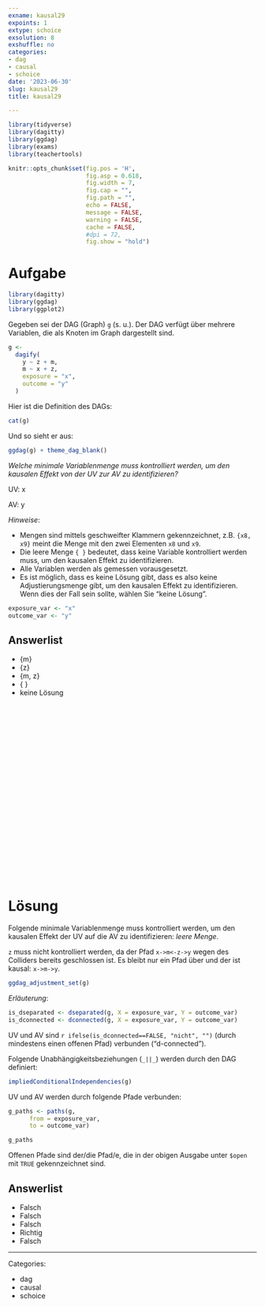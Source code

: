 ```yaml
---
exname: kausal29
expoints: 1
extype: schoice
exsolution: 8
exshuffle: no
categories:
- dag
- causal
- schoice
date: '2023-06-30'
slug: kausal29
title: kausal29

---
```






```r
library(tidyverse)
library(dagitty)
library(ggdag)
library(exams)
library(teachertools)
```


```r
knitr::opts_chunk$set(fig.pos = 'H',
                      fig.asp = 0.618,
                      fig.width = 7,
                      fig.cap = "", 
                      fig.path = "",
                      echo = FALSE,
                      message = FALSE,
                      warning = FALSE,
                      cache = FALSE,
                      #dpi = 72,
                      fig.show = "hold")
```







# Aufgabe

```r
library(dagitty)
library(ggdag)
library(ggplot2)
```





Gegeben sei der DAG (Graph) `g` (s. u.). Der DAG verfügt über mehrere Variablen, 
die als Knoten im Graph dargestellt sind.




```r
g <-
  dagify(
    y ~ z + m,
    m ~ x + z,
    exposure = "x",
    outcome = "y"
  )
```

Hier ist die Definition des DAGs:

```r
cat(g)
```


Und so sieht er aus:

```r
ggdag(g) + theme_dag_blank()
```


*Welche minimale Variablenmenge muss kontrolliert werden, um den kausalen Effekt von der UV zur AV zu identifizieren?*


UV: x

AV: y



*Hinweise*: 

- Mengen sind mittels geschweifter Klammern gekennzeichnet, z.B. `{x8, x9}` meint die Menge mit den zwei Elementen `x8` und `x9`.
- Die leere Menge `{ }` bedeutet, dass keine Variable kontrolliert werden muss, um den kausalen Effekt zu identifizieren.
- Alle Variablen werden als gemessen vorausgesetzt.
- Es ist möglich, dass es keine Lösung gibt, dass es also keine Adjustierungsmenge gibt, um den kausalen Effekt zu identifizieren. Wenn dies der Fall sein sollte, wählen Sie "keine Lösung".


```r
exposure_var <- "x"
outcome_var <- "y"
```




Answerlist
----------


* {m}
* {z}
* {m, z}
* { }
* keine Lösung


</br>
</br>
</br>
</br>
</br>
</br>
</br>
</br>
</br>
</br>


</br>
</br>
</br>
</br>
</br>
</br>
</br>
</br>
</br>
</br>

# Lösung


Folgende minimale Variablenmenge muss kontrolliert werden, um den kausalen Effekt der UV auf die AV zu identifizieren: *leere Menge*.

`z` muss nicht kontrolliert werden, da der Pfad `x->m<-z->y` wegen des Colliders bereits geschlossen ist.
Es bleibt nur ein Pfad über und der ist kausal: `x->m->y`.

```r
ggdag_adjustment_set(g)
```


*Erläuterung*:

```r
is_dseparated <- dseparated(g, X = exposure_var, Y = outcome_var)
is_dconnected <- dconnected(g, X = exposure_var, Y = outcome_var)
```


UV und AV sind `r ifelse(is_dconnected==FALSE, "nicht", "")` (durch mindestens einen offenen Pfad) verbunden ("d-connected").


Folgende Unabhängigkeitsbeziehungen (`_||_`) werden durch den DAG definiert:
```r
impliedConditionalIndependencies(g)
```

UV und AV werden durch folgende Pfade verbunden:

```r
g_paths <- paths(g,
      from = exposure_var,
      to = outcome_var)

g_paths
```


Offenen Pfade sind der/die Pfad/e, die in der obigen Ausgabe unter `$open` mit `TRUE` gekennzeichnet sind.





Answerlist
----------


* Falsch
* Falsch
* Falsch
* Richtig
* Falsch










---

Categories: 

- dag
- causal
- schoice

